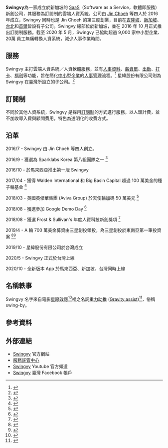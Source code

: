 '''Swingvy'''為一家成立於新加坡的 [[SaaS|SaaS]]（Software as a Service，軟體即服務）新創公司，其服務為訂閱制的雲端人資系統。公司由 [[Jin_Choeh|Jin Choeh]] 等四人於 2016 年成立，Swingvy 同時也是 Jin Choeh 的第三度創業，目前在[[吉隆坡|吉隆坡]]、[[新加坡|新加坡]]、[[台北|台北]]和[[首爾|首爾]]皆設有子公司。Swingvy 總部位於新加坡，並在 2016 年 10 月正式推出訂閱制服務。截至 2020 年 5 月，Swingvy 已協助超過 9,000 家中小型企業、20萬 員工無痛轉換人資系統，減少人事作業時間。

==服務==
Swingvy 主打雲端人資系統／人資軟體服務，並有[[人事資料|人事資料]]、[[薪資單|薪資單]]、[[出勤|出勤]]、[[打卡|打卡]]、[[福利|福利]]等功能，旨在簡化[[中小型企業|中小型企業]]的[[人事管理|人事管理]]流程。<ref>{{Cite web |url= https://meet.bnext.com.tw/articles/view/46609 |title= 遠距工作也適用的人資軟體？跨國新創 Swingvy 用 App 使請假、領薪更輕鬆 |access-date= 2021-01-22 |archive-date= 2021-06-12 |archive-url= https://web.archive.org/web/20210612124954/https://meet.bnext.com.tw/articles/view/46609 }}</ref> 星緯股份有限公司則為 Swingvy 在臺灣所設立的子公司。<ref>{{Cite web|url=https://introductiontohumanresourcemanagementsystem.wordpress.com/|title=Human Resource Management|last=employeeonboardingchecklist|website=Human Resource Management|language=en|access-date=2019-12-14|archive-date=2022-04-05|archive-url=https://web.archive.org/web/20220405152027/https://introductiontohumanresourcemanagementsystem.wordpress.com/}}</ref>

==訂閱制==
不同於其他人資系統，Swingvy 是採用[[訂閱制|訂閱制]]的方式進行服務，以人頭計費，並不加收導入費與顧問費用，特色為透明化的收費方式。

==沿革==
2016/7 - Swingvy 由 Jin Choeh 等四人創立。 

2016/9 - 獲選為 Sparklabs Korea 第八組團隊之一 <ref>{{Cite web |url= http://www.sparklabs.co.kr/lb/video.php |title= SPARKLABS VIDEO LIBRARY |access-date= 2021-01-26 |archive-date= 2021-06-21 |archive-url= https://web.archive.org/web/20210621124106/https://sparklabs.co.kr/lb/video.php }}</ref> 

2016/10 - 於馬來西亞推出第一版 Swingvy 

2017/04 - 獲得 Walden International 和 Big Basin Capital 超過 100 萬美金的種子輪基金 <ref>{{Cite web |url=https://www.finsmes.com/2017/04/swingvy-raises-1-1m-in-seed-funding.html |title=Swingvy Raises $1.1M in Seed Funding |access-date=2021-01-26 |archive-date=2021-01-31 |archive-url=https://web.archive.org/web/20210131104342/https://www.finsmes.com/2017/04/swingvy-raises-1-1m-in-seed-funding.html }}</ref> 

2018/03 - 英國英傑華集團 (Aviva Group) 於天使輪加碼 50 萬美元  <ref>{{Cite web |url=https://www.aviva.com/newsroom/news-releases/2018/05/Aviva-Ventures-invests-in-Swingvy/ |title=Aviva Ventures invests in Swingvy |access-date=2021-01-26 |archive-date=2021-02-02 |archive-url=https://web.archive.org/web/20210202142708/https://www.aviva.com/newsroom/news-releases/2018/05/Aviva-Ventures-invests-in-Swingvy/ }}</ref> 

2018/08 - 獲邀參加 Google Demo Day   <ref>{{Cite web |url=https://www.digitalnewsasia.com/startups/hr-tech-startup-swingvy-googles-demo-day-asia-final |title=HR Tech startup Swingvy in Google's Demo Day Asia final |access-date=2021-01-26 |archive-date=2021-05-18 |archive-url=https://web.archive.org/web/20210518044833/https://www.digitalnewsasia.com/startups/hr-tech-startup-swingvy-googles-demo-day-asia-final }}</ref> 

2018/08 - 獲選 Frost & Sullivan's 年度人資科技新創獎項 <ref>{{Cite web |url=https://www.swingvy.com/tw/company/press |title=Swingvy |access-date=2021-01-26 |archive-date=2021-04-21 |archive-url=https://web.archive.org/web/20210421211644/https://www.swingvy.com/tw/company/press }}</ref>

2019/4 - A 輪 700 萬美金募資由三星創投領投，為三星創投於東南亞第一筆投資案 <ref>{{Cite web |url=https://techcrunch.com/2019/05/01/samsung-ventures-swingvy/ |title=Samsung Ventures’ first investment in Southeast Asia is HR startup Swingvy |access-date=2021-01-26 |archive-date=2021-04-20 |archive-url=https://web.archive.org/web/20210420065157/https://techcrunch.com/2019/05/01/samsung-ventures-swingvy/ }}</ref><ref>{{Cite web|url=https://www.facebook.com/SparkLabsKorea/posts/2184012948385047 |title=Congratulations to Swingy, from our 8th batch, on the closing of their Series A!}}</ref>

2019/10 - 星緯股份有限公司於台灣成立

2020/5 - Swingvy 正式於台灣上線

2020/10 - 全新版本 App 於馬來西亞、新加坡、台灣同時上線

==名稱軼事==
Swingvy 名字來自電影[[星際效應|星際效應]]<ref>{{Cite web
 |url=https://en.wikipedia.org/wiki/Interstellar_(film)
 |title=星際效應
 |access-date=2021-01-26
 |archive-date=2022-05-15
 |archive-url=https://web.archive.org/web/20220515213304/https://en.wikipedia.org/wiki/Interstellar_%28film%29
 }}</ref>裡之名詞[[重力助推|重力助推]] ([[Gravity_assist|Gravity assist]])<ref>{{Cite web |url=https://en.wikipedia.org/wiki/Gravity_assist |title=重力助推 |access-date=2021-01-26 |archive-date=2022-05-11 |archive-url=https://web.archive.org/web/20220511141326/https://en.wikipedia.org/wiki/Gravity_assist }}</ref>，俗稱 swing-by。

== 參考資料 ==
{{Reflist}}

== 外部連結 ==
*[https://www.swingvy.com/tw/home Swingvy] {{Wayback|url=https://www.swingvy.com/tw/home |date=20220512084405 }} 官方網站
*[https://www.swingvy.com/tw/security 服務託管中心] {{Wayback|url=https://www.swingvy.com/tw/security |date=20210513145125 }}
*[https://www.youtube.com/channel/UC5poJRIS216p0azyaZHEBOA  Swingvy] {{Wayback|url=https://www.youtube.com/channel/UC5poJRIS216p0azyaZHEBOA |date=20210204225454 }} Youtube 官方頻道
*[https://www.facebook.com/swingvytw/ Swingvy] 臺灣 Facebook 帳戶